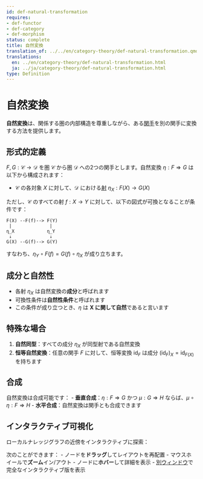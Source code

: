 ```yaml
---
id: def-natural-transformation
requires:
- def-functor
- def-category
- def-morphism
status: complete
title: 自然変換
translation_of: ../../en/category-theory/def-natural-transformation.qmd
translations:
  en: ../en/category-theory/def-natural-transformation.html
  ja: ../ja/category-theory/def-natural-transformation.html
type: Definition
---
```


# 自然変換

**自然変換**は、関係する圏の内部構造を尊重しながら、ある[関手](def-functor.qmd)を別の関手に変換する方法を提供します。

## 形式的定義

$F, G: \mathcal{C} \to \mathcal{D}$ を圏 $\mathcal{C}$ から圏 $\mathcal{D}$ への2つの関手とします。自然変換 $\eta: F \Rightarrow G$ は以下から構成されます：

- $\mathcal{C}$ の各対象 $X$ に対して、$\mathcal{D}$ における[射](def-morphism.qmd) $\eta_X: F(X) \to G(X)$

ただし、$\mathcal{C}$ のすべての射 $f: X \to Y$ に対して、以下の図式が可換となることが条件です：

```
F(X) --F(f)--> F(Y)
 |              |
η_X            η_Y
 ↓              ↓
G(X) --G(f)--> G(Y)
```

すなわち、$\eta_Y \circ F(f) = G(f) \circ \eta_X$ が成り立ちます。

## 成分と自然性

- 各射 $\eta_X$ は自然変換の**成分**と呼ばれます
- 可換性条件は**自然性条件**と呼ばれます
- この条件が成り立つとき、$\eta$ は **X に関して自然**であると言います

## 特殊な場合

1. **自然同型**：すべての成分 $\eta_X$ が同型射である自然変換
2. **恒等自然変換**：任意の関手 $F$ に対して、恒等変換 $\text{id}_F$ は成分 $(\text{id}_F)_X = \text{id}_{F(X)}$ を持ちます

## 合成

自然変換は合成可能です：
- **垂直合成**：$\eta: F \Rightarrow G$ かつ $\mu: G \Rightarrow H$ ならば、$\mu \circ \eta: F \Rightarrow H$
- **水平合成**：自然変換は関手とも合成できます

## インタラクティブ可視化

ローカルナレッジグラフの近傍をインタラクティブに探索：

::: {.graph-viz data-id="def-natural-transformation" data-width="700" data-height="500"}
:::

次のことができます：
- ノードを**ドラッグ**してレイアウトを再配置
- マウスホイールで**ズーム**イン/アウト
- ノードに**ホバー**して詳細を表示
- [別ウィンドウ](../../output/interactive/ja/def-natural-transformation.html){target="_blank"}で完全なインタラクティブ版を表示
